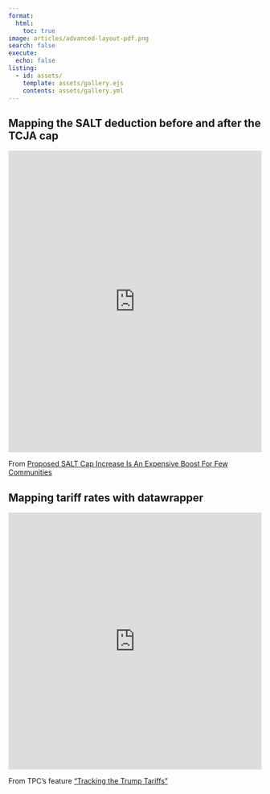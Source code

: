 ```yaml
---
format:
  html:
    toc: true
image: articles/advanced-layout-pdf.png
search: false
execute:
  echo: false
listing:
  - id: assets/
    template: assets/gallery.ejs
    contents: assets/gallery.yml
---
```


## Mapping the SALT deduction before and after the TCJA cap
```{=html}
<iframe title="Share of Tax Filers Claiming the SALT Deduction " aria-label="Map" id="datawrapper-chart-EH9JR" src="https://datawrapper.dwcdn.net/EH9JR/9/" scrolling="no" frameborder="0" style="border: none;" width="100%" height="600" data-external="1"></iframe>
```
From [Proposed SALT Cap Increase Is An Expensive Boost For Few Communities](https://taxpolicycenter.org/taxvox/proposed-salt-cap-increase-expensive-boost-few-communities)

<!-- ::: {.panel-tabset} -->

## Mapping tariff rates with datawrapper
```{=html}
<iframe title="Cumulative Tariff Rates by Country" aria-label="Map" id="datawrapper-chart-QAqoN" src="https://datawrapper.dwcdn.net/QAqoN/13/" scrolling="no" frameborder="0" style="border: none;" width="100%" height="511" data-external="1"></iframe>
```

From TPC's feature ["Tracking the Trump Tariffs"](https://taxpolicycenter.org/features/tracking-trump-tariffs)

<!-- ## Two ways of measuring the distribution of tax benefits by quintiles of income -->

<!-- ![ljkjlh](assets/business_taxes_0.png) From TPC's feature ["Reassessing the Tax Cuts and Jobs Act"](https://taxpolicycenter.org/feature/reassessing-tax-cuts-and-jobs-act) -->

<!-- ## Waffle chart breaking down changes in tax credit eligibility -->

<!-- ![ljkjlh](assets/childless_eitc.png) From ["How the American Rescue Plan's Temporary EITC Expansion Impacted Workers Without Children"](https://taxpolicycenter.org/publications/how-american-rescue-plans-temporary-eitc-expansion-impacted-workers-without-children) -->

<!-- ## Share of residents in the Bay Area claiming the SALT deduction -->

<!-- ![Source: IRS Statistics of Income](assets/salt_county.png) 
<!-- ::: --> 
